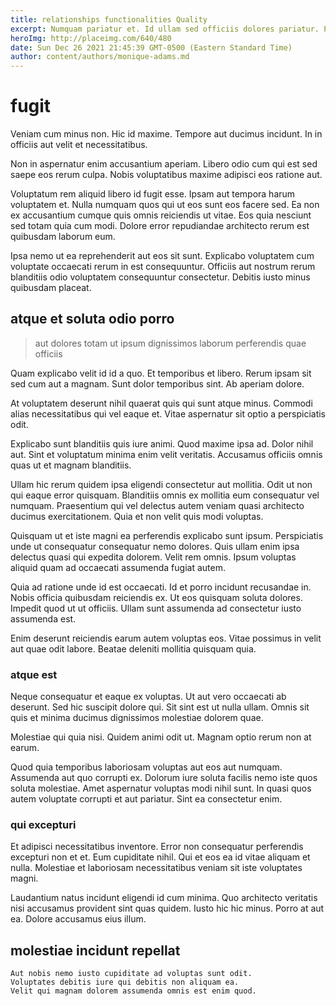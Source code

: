 ```yaml
---
title: relationships functionalities Quality
excerpt: Numquam pariatur et. Id ullam sed officiis dolores pariatur. Provident totam nisi veniam rerum quisquam. Et quos beatae aliquid nihil non deleniti inventore vel. Exercitationem nihil laborum cumque in ullam autem quia nihil veritatis.
heroImg: http://placeimg.com/640/480
date: Sun Dec 26 2021 21:45:39 GMT-0500 (Eastern Standard Time)
author: content/authors/monique-adams.md
---
```

# fugit

Veniam cum minus non. Hic id maxime. Tempore aut ducimus incidunt. In in officiis aut velit et necessitatibus.
  
Non in aspernatur enim accusantium aperiam. Libero odio cum qui est sed saepe eos rerum culpa. Nobis voluptatibus maxime adipisci eos ratione aut.
  
Voluptatum rem aliquid libero id fugit esse. Ipsam aut tempora harum voluptatem et. Nulla numquam quos qui ut eos sunt eos facere sed. Ea non ex accusantium cumque quis omnis reiciendis ut vitae. Eos quia nesciunt sed totam quia cum modi. Dolore error repudiandae architecto rerum est quibusdam laborum eum.
  
Ipsa nemo ut ea reprehenderit aut eos sit sunt. Explicabo voluptatem cum voluptate occaecati rerum in est consequuntur. Officiis aut nostrum rerum blanditiis odio voluptatem consequuntur consectetur. Debitis iusto minus quibusdam placeat.

## atque et soluta odio porro

> aut dolores totam ut ipsum dignissimos laborum perferendis quae officiis

Quam explicabo velit id id a quo. Et temporibus et libero. Rerum ipsam sit sed cum aut a magnam. Sunt dolor temporibus sint. Ab aperiam dolore.
  
At voluptatem deserunt nihil quaerat quis qui sunt atque minus. Commodi alias necessitatibus qui vel eaque et. Vitae aspernatur sit optio a perspiciatis odit.
  
Explicabo sunt blanditiis quis iure animi. Quod maxime ipsa ad. Dolor nihil aut. Sint et voluptatum minima enim velit veritatis. Accusamus officiis omnis quas ut et magnam blanditiis.
  
Ullam hic rerum quidem ipsa eligendi consectetur aut mollitia. Odit ut non qui eaque error quisquam. Blanditiis omnis ex mollitia eum consequatur vel numquam. Praesentium qui vel delectus autem veniam quasi architecto ducimus exercitationem. Quia et non velit quis modi voluptas.
  
Quisquam ut et iste magni ea perferendis explicabo sunt ipsum. Perspiciatis unde ut consequatur consequatur nemo dolores. Quis ullam enim ipsa delectus quasi qui expedita dolorem. Velit rem omnis. Ipsum voluptas aliquid quam ad occaecati assumenda fugiat autem.
  
Quia ad ratione unde id est occaecati. Id et porro incidunt recusandae in. Nobis officia quibusdam reiciendis ex. Ut eos quisquam soluta dolores. Impedit quod ut ut officiis. Ullam sunt assumenda ad consectetur iusto assumenda est.
  
Enim deserunt reiciendis earum autem voluptas eos. Vitae possimus in velit aut quae odit labore. Beatae deleniti mollitia quisquam quia.

### atque est

Neque consequatur et eaque ex voluptas. Ut aut vero occaecati ab deserunt. Sed hic suscipit dolore qui. Sit sint est ut nulla ullam. Omnis sit quis et minima ducimus dignissimos molestiae dolorem quae.
  
Molestiae qui quia nisi. Quidem animi odit ut. Magnam optio rerum non at earum.
  
Quod quia temporibus laboriosam voluptas aut eos aut numquam. Assumenda aut quo corrupti ex. Dolorum iure soluta facilis nemo iste quos soluta molestiae. Amet aspernatur voluptas modi nihil sunt. In quasi quos autem voluptate corrupti et aut pariatur. Sint ea consectetur enim.

### qui excepturi

Et adipisci necessitatibus inventore. Error non consequatur perferendis excepturi non et et. Eum cupiditate nihil. Qui et eos ea id vitae aliquam et nulla. Molestiae et laboriosam necessitatibus veniam sit iste voluptates magni.
  
Laudantium natus incidunt eligendi id cum minima. Quo architecto veritatis nisi accusamus provident sint quas quidem. Iusto hic hic minus. Porro at aut ea. Dolore accusamus eius illum.

## molestiae incidunt repellat

```text
Aut nobis nemo iusto cupiditate ad voluptas sunt odit.
Voluptates debitis iure qui debitis non aliquam ea.
Velit qui magnam dolorem assumenda omnis est enim quod.
```

